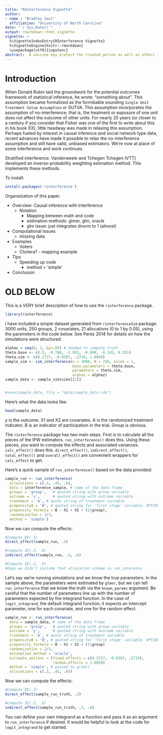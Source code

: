 ```yaml
---
title: "RInterference Vignette"
author: 
- name : "Bradley Saul"
  affiliation: "University of North Carolina"
date: "`r Sys.Date()`"
output: rmarkdown::html_vignette
vignette: >
  %\VignetteIndexEntry{RInterference Vignette}
  %\VignetteEngine{knitr::rmarkdown}
  \usepackage[utf8]{inputenc}
abstract:  A vaccine may protect the treated person as well as others in their social network. In causal inference, this phenomena is known as interference: the treatment of one unit affects the outcomes of other units. Stratified interference is the assumption that (a) individuals can be grouped such that no interference occurs between groups and (b) an individual's outcome depends on the proportion treated within their group. The R package described in this paper, rinterference, uses group-level inverse probability weights (IPW) to compute causal effect estimates. Examples from political sciences and infectious disease illustrate use of the package. Out-of-the-box tools offer a range of options, but researchers can also define their own functions to define the group-level propensity score.
---
```



# Introduction

When Donald Rubin laid the groundwork for the potential outcomes framework of statistical inference, he wrote: "something about ". This assumption became formalized as the formibable sounding `Single Unit Treatment Value Assumption` or SUTVA.  This assumption incorporates the assumption of no-interference; that is, the treatment or exposure of one unit does not affect the outcome of other units. For nearly 25 years (or closer to a century if you consider that Fisher was one of the first to write about this in his book XX), little headway was made in relaxing this assumption. Perhaps fueled by interest in causal inference and social network type data, recent advances have made it possible to relax the no-interference assumption and still have valid, unbiased estimators. We're now at place of some interference and work continues.

Stratified interference.
Vanderweele and Tchegen Tchegen (VTT) developed an inverse-probability weighting estimation method. This \pkg{rinterference} implements these methods.

To install:
```r
install.packages('rinterference')
```

Organaization of this paper.

* Overview: Causal inference with Interference
  * Notation
	* Mapping between math and code
	* estimation methods: glmer, glm, oracle
	* glm issue: just integrates dnorm to 1 (almost)
* Computational Issues
	* missing data
* Examples
	* Voters
	* Cholera? - mapping example
* Tips
	* Speeding up code
		* method = 'simple'
* Conclusion

# OLD BELOW

This is a VERY brief description of how to use the `rinterference` package.

```r
library(rinterference)
```

I have included a simple dataset generated from `rinterferenceSim` package: 3000 units, 250 groups, 2 covariates, 21 allocations (0 to 1 by 0.05), using the parameters in the code below. See Perez 2014 for details on how the simulations were structured.


```r
alphaz = seq(0, 1, by=.05) # needed to compute truth
theta.base <- c(.5, -0.788, -2.953, -0.098, -0.145, 0.351)
theta.sim <- c(0.2727, -0.0387, .2719, 1.0859)
sample_sim <- sim_interference(n = 3000, N = 250, nsims = 1, 
                               base.parameters = theta.base, 
                               parameters = theta.sim,
                               alphas = alphaz)
sample_data <- sample_sim$sims[[1]]


#save(sample_data, file = "data/sample_data.rda")
```

Here's what the data looks like:
```r
head(sample_data)
```

y is the outcome. X1 and X2 are covariates. A is the randomized treatment indicator. B is an indicator of participation in the trial. Group is obvious.

The `rinterference` package has two main steps. First is to calculate all the pieces of the IPW estimators. `run_interference()` does this. Using these pieces, you want to compute the effects and associated variances. `calc_effect()` does this. `direct_effect()`, `indirect_effect()`, `total_effect()` and `overall_effect()` are convenient wrappers for `calc_effect` to get.

Here's a quick sample of `run_interference()` based on the data provided:
```r
sample_run <- run_interference(
  allocations = c(.3, .45, .6),
  data = interference_sample, # name of the data frame
  groups = 'group',   # quoted string with group variable
  outcome = 'y',      # quoted string with outcome variable
  treatment = 'A', # quote string of treatment variable
  propensityB = 'B', # quoted string for 'first stage' variable. OPTIONAL.
  propensity_formula = B ~ X1 + X2 + (1|group),
  randomization = 2/3,
  method = 'simple')
```

Now we can compute the effects:

```r
#Compute DE(.3)
direct_effect(sample_run, .3)

#Compute IE(.3, .6)
indirect_effect(sample_run, .3, .6)

#Compute IE(.3, .9)
#Oops we didn't include that allocation scheme in run_interence
```

Let's say we're running simulations and we know the true parameters. In the sample above, the parameters were estimated by `glmer`, but we can tell `run_interference` that we know the truth via the `known_params` argument. Be careful that the number of parameters line up with the number of parameters expected by the integrand function. In the case of `logit_integrand`, the default integrand function, it expects an intercept parameter, one for each covariate, and one for the random effect. 

```r
sample_run <- run_interference(
  data = sample_data, # name of the data frame
  groups = 'group',   # quoted string with group variable
  outcome = 'y',      # quoted string with outcome variable
  treatment = 'A', # quote string of treatment variable
  propensityB = 'B', # quoted string for 'first stage' variable. OPTIONAL.
  propensity_formula = B ~ X1 + X2 + (1|group)
  randomization = 2/3,
  estimation_method = 'oracle',
  estimate_options = (fixed.effects = c(0.2727, -0.0387, .2719), 
                      random.effects = 1.0859)
  method = 'simple', # passed to grad()
  allocations = c(.3, .45, .6))
```

Now we can compute the effects:

```r
#Compute DE(.3)
direct_effect(sample_run_truth, .3)

#Compute IE(.3, .6)
indirect_effect(sample_run_truth, .3, .6)
```

You can define your own integrand as a function and pass it as an argument to `run_interference` if desired. It would be helpful to look at the code for `logit_integrand` to get started. 